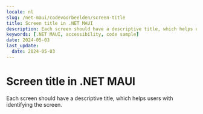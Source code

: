 ```yaml
---
locale: nl
slug: /net-maui/codevoorbeelden/screen-title
title: Screen title in .NET MAUI
description: Each screen should have a descriptive title, which helps users with identifying the screen.
keywords: [.NET MAUI, accessibility, code sample]
date: 2024-05-03
last_update:
  date: 2024-05-03
---
```


# Screen title in .NET MAUI

Each screen should have a descriptive title, which helps users with identifying the screen.

<CodeSample id="screen-title" platform="net-maui" locale="en"/>
